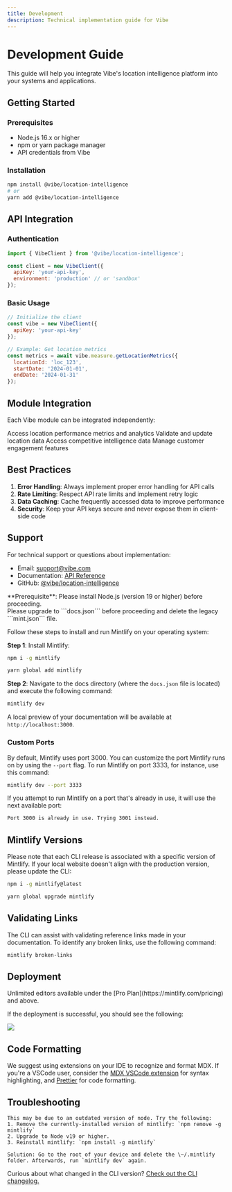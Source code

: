 ```yaml
---
title: Development
description: Technical implementation guide for Vibe
---
```


# Development Guide

This guide will help you integrate Vibe's location intelligence platform into your systems and applications.

## Getting Started

### Prerequisites

- Node.js 16.x or higher
- npm or yarn package manager
- API credentials from Vibe

### Installation

```bash
npm install @vibe/location-intelligence
# or
yarn add @vibe/location-intelligence
```

## API Integration

### Authentication

```javascript
import { VibeClient } from '@vibe/location-intelligence';

const client = new VibeClient({
  apiKey: 'your-api-key',
  environment: 'production' // or 'sandbox'
});
```

### Basic Usage

```javascript
// Initialize the client
const vibe = new VibeClient({
  apiKey: 'your-api-key'
});

// Example: Get location metrics
const metrics = await vibe.measure.getLocationMetrics({
  locationId: 'loc_123',
  startDate: '2024-01-01',
  endDate: '2024-01-31'
});
```

## Module Integration

Each Vibe module can be integrated independently:

<CardGroup cols={2}>
  <Card
    title="Measure API"
    icon="chart-line"
    href="/modules/measure#api-reference"
  >
    Access location performance metrics and analytics
  </Card>
  <Card
    title="Verify API"
    icon="check-circle"
    href="/modules/verify#api-reference"
  >
    Validate and update location data
  </Card>
  <Card
    title="Compete API"
    icon="trophy"
    href="/modules/compete#api-reference"
  >
    Access competitive intelligence data
  </Card>
  <Card
    title="Influence API"
    icon="users"
    href="/modules/influence#api-reference"
  >
    Manage customer engagement features
  </Card>
</CardGroup>

## Best Practices

1. **Error Handling**: Always implement proper error handling for API calls
2. **Rate Limiting**: Respect API rate limits and implement retry logic
3. **Data Caching**: Cache frequently accessed data to improve performance
4. **Security**: Keep your API keys secure and never expose them in client-side code

## Support

For technical support or questions about implementation:
- Email: support@vibe.com
- Documentation: [API Reference](/api-reference)
- GitHub: [@vibe/location-intelligence](https://github.com/vibe/location-intelligence)

<Info>
  **Prerequisite**: Please install Node.js (version 19 or higher) before proceeding. <br />
  Please upgrade to ```docs.json``` before proceeding and delete the legacy ```mint.json``` file.
</Info>

Follow these steps to install and run Mintlify on your operating system:

**Step 1**: Install Mintlify:

<CodeGroup>

  ```bash npm
  npm i -g mintlify
  ```

```bash yarn
yarn global add mintlify
```

</CodeGroup>

**Step 2**: Navigate to the docs directory (where the `docs.json` file is located) and execute the following command:

```bash
mintlify dev
```

A local preview of your documentation will be available at `http://localhost:3000`.

### Custom Ports

By default, Mintlify uses port 3000. You can customize the port Mintlify runs on by using the `--port` flag. To run Mintlify on port 3333, for instance, use this command:

```bash
mintlify dev --port 3333
```

If you attempt to run Mintlify on a port that's already in use, it will use the next available port:

```md
Port 3000 is already in use. Trying 3001 instead.
```

## Mintlify Versions

Please note that each CLI release is associated with a specific version of Mintlify. If your local website doesn't align with the production version, please update the CLI:

<CodeGroup>

```bash npm
npm i -g mintlify@latest
```

```bash yarn
yarn global upgrade mintlify
```

</CodeGroup>

## Validating Links

The CLI can assist with validating reference links made in your documentation. To identify any broken links, use the following command:

```bash
mintlify broken-links
```

## Deployment

<Tip>
  Unlimited editors available under the [Pro
  Plan](https://mintlify.com/pricing) and above.
</Tip>

If the deployment is successful, you should see the following:

<Frame>
  <img src="/images/checks-passed.png" style={{ borderRadius: '0.5rem' }} />
</Frame>

## Code Formatting

We suggest using extensions on your IDE to recognize and format MDX. If you're a VSCode user, consider the [MDX VSCode extension](https://marketplace.visualstudio.com/items?itemName=unifiedjs.vscode-mdx) for syntax highlighting, and [Prettier](https://marketplace.visualstudio.com/items?itemName=esbenp.prettier-vscode) for code formatting.

## Troubleshooting

<AccordionGroup>
  <Accordion title='Error: Could not load the "sharp" module using the darwin-arm64 runtime'>

    This may be due to an outdated version of node. Try the following:
    1. Remove the currently-installed version of mintlify: `npm remove -g mintlify`
    2. Upgrade to Node v19 or higher.
    3. Reinstall mintlify: `npm install -g mintlify`
  </Accordion>

  <Accordion title="Issue: Encountering an unknown error">
  
    Solution: Go to the root of your device and delete the \~/.mintlify folder. Afterwards, run `mintlify dev` again.
  </Accordion>
</AccordionGroup>

Curious about what changed in the CLI version? [Check out the CLI changelog.](https://www.npmjs.com/package/mintlify?activeTab=versions)
